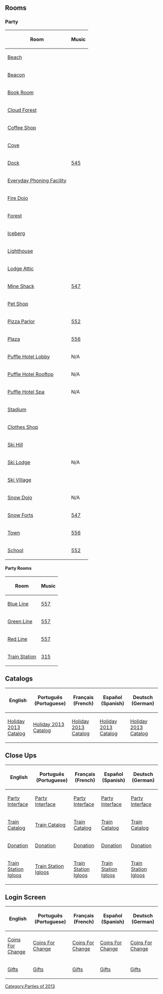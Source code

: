 {{CPW|Holiday Party 2013|Festa de Fim de Ano 2013}}

==Rooms==
===Party===
<center>
{|class="wikitable" border="1"
!Room!!Music
|-
|[[Media:RoomsBeach-HolidayParty2013.swf|Beach]]||
|-
|[[Media:RoomsBeacon-HolidayParty2013.swf|Beacon]]||
|-
|[[Media:RoomsBook-HolidayParty2013.swf|Book Room]]||
|-
|[[Media:RoomsCloudForest-HolidayParty2013.swf|Cloud Forest]]||
|-
|[[Media:RoomsCoffee-HolidayParty2013.swf|Coffee Shop]]||
|-
|[[Media:RoomsCove-HolidayParty2013.swf|Cove]]||
|-
|[[Media:RoomsDock-HolidayParty2013.swf|Dock]]||[[Media:Music545.swf|545]]
|-
|[[Media:RoomsAgentlobbymulti-HolidayParty2013.swf|Everyday Phoning Facility]]||
|-
|[[Media:RoomsDojofire-HolidayParty2013.swf|Fire Dojo]]||
|-
|[[Media:RoomsForest-HolidayParty2013.swf|Forest]]||
|-
|[[Media:RoomsBerg-HolidayParty2013.swf|Iceberg]]||
|-
|[[Media:RoomsLight-HolidayParty2013.swf|Lighthouse]]||
|-
|[[Media:RoomsAttic-HolidayParty2013.swf|Lodge Attic]]||
|-
|[[Media:RoomsShack-HolidayParty2013.swf|Mine Shack]]||[[Media:Music556.swf|547]]
|-
|[[Media:RoomsPet-HolidayParty2013.swf|Pet Shop]]||
|-
|[[Media:RoomsPizza-HolidayParty2013.swf|Pizza Parlor]]||[[Media:Music552.swf|552]]
|-
|[[Media:RoomsPlaza-HolidayParty2013.swf|Plaza]]||[[Media:Music556.swf|556]]
|-
|[[Media:RoomsHotellobby-HolidayParty2013.swf|Puffle Hotel Lobby]]||N/A
|-
|[[Media:RoomsHotelroof-HolidayParty2013.swf|Puffle Hotel Rooftop]]||N/A
|-
|[[Media:RoomsHotelspa-HolidayParty2013.swf|Puffle Hotel Spa]]||N/A
|-
|[[Media:RoomsRink-HolidayParty2013.swf|Stadium]]||
|-
|[[Media:RoomsShop-HolidayParty2013.swf|Clothes Shop]]||
|-
|[[Media:RoomsMtn-HolidayParty2013.swf|Ski Hill]]||
|-
|[[Media:RoomsLodge-HolidayParty2013.swf|Ski Lodge]]||N/A
|-
|[[Media:RoomsVillage-HolidayParty2013.swf|Ski Village]]||
|-
|[[Media:RoomsDojosnow-HolidayParty2013.swf|Snow Dojo]]||N/A
|-
|[[Media:RoomsForts-HolidayParty2013.swf|Snow Forts]]||[[Media:Music556.swf|547]]
|-
|[[Media:RoomsTown-HolidayParty2013.swf|Town]]||[[Media:Music556.swf|556]]
|-
|[[Media:RoomsSchool-HolidayParty2013.swf|School]]||[[Media:Music552.swf|552]]
|}
</center>

====Party Rooms====
<center>
{|class="wikitable" border="1"
!Room!!Music
|-
|[[Media:RoomsParty4-HolidayParty2013.swf|Blue Line]]||[[Media:Music557.swf|557]]
|-
|[[Media:RoomsParty2-HolidayParty2013.swf|Green Line]]||[[Media:Music557.swf|557]]
|-
|[[Media:RoomsParty3-HolidayParty2013.swf|Red Line]]||[[Media:Music557.swf|557]]
|-
|[[Media:RoomsParty1-HolidayParty2013.swf|Train Station]]||[[Media:Music315.swf|315]]
|}
</center>

==Catalogs==
<center>
{|class="wikitable" border="1"
!English
!Português (Portuguese)
!Français (French)
!Español (Spanish)
!Deutsch (German)
|-
|[[Media:ENCataloguesParty-HolidayParty2013.swf|Holiday 2013 Catalog]]||[[Media:PTCataloguesParty-HolidayParty2013.swf|Holiday 2013 Catalog]]||[[Media:FRCataloguesParty-HolidayParty2013.swf|Holiday 2013 Catalog]]||[[Media:ESCataloguesParty-HolidayParty2013-2.swf|Holiday 2013 Catalog]]||[[Media:DEClose upsHoliday Party 2013 Catalog.swf|Holiday 2013 Catalog]]
|}
</center>
==Close Ups==
<center>
{|class="wikitable" border="1"
!English
!Português (Portuguese)
!Français (French)
!Español (Spanish)
!Deutsch (German)
|-
|[[Media:ENClose upsParty interface-HolidayParty2013.swf|Party Interface]]||[[Media:PTClose upsParty interface-HolidayParty2013.swf|Party Interface]]||[[Media:FRClose upsParty interface-HolidayParty2013.swf|Party Interface]]||[[Media:ESClose upsParty interface-HolidayParty2013.swf|Party Interface]]||[[Media:DEClose upsParty interface-HolidayParty2013.swf|Party Interface]]
|-
|[[Media:ENClose upsTrain catalogue-HolidayParty2013.swf|Train Catalog]]||[[Media:PTClose upsTrain catalogue-HolidayParty2013.swf|Train Catalog]]||[[Media:FRClose upsTrain catalogue-HolidayParty2013.swf|Train Catalog]]||[[Media:ESCataloguesParty-HolidayParty2013.swf|Train Catalog]]||[[Media:DEClose upsTrain catalogue-HolidayParty2013.swf|Train Catalog]]
|-
|[[Media:ENClose upsDonation ui-HolidayParty2013.swf|Donation]]||[[Media:PTClose upsDonation ui-HolidayParty2013.swf|Donation]]||[[Media:FRClose upsDonation ui-HolidayParty2013.swf|Donation]]||[[Media:ESClose upsDonation ui-HolidayParty2013.swf|Donation]]||[[Media:DEClose upsDonation ui-HolidayParty2013.swf|Donation]]
|-
|[[Media:ENClose upsTrainstation igloo list-HolidayParty2013.swf|Train Station Igloos]]||[[Media:PTClose upsTrainstation igloo list-HolidayParty2013.swf|Train Station Igloos]]||[[Media:FRClose upsTrainstation igloo list-HolidayParty2013.swf|Train Station Igloos]]||[[Media:ESClose upsTrainstation igloo list-HolidayParty2013.swf|Train Station Igloos]]||[[Media:DEClose upsTrainstation igloo list-HolidayParty2013.swf|Train Station Igloos]]
|}
</center>

==Login Screen==
<center>
{|class="wikitable" border="1"
!English
!Português (Portuguese)
!Français (French)
!Español (Spanish)
!Deutsch (German)
|-
|[[Media:LoginScreen-ENCfc.swf|Coins For Change]]||[[Media:LoginScreen-PTCfc.swf|Coins For Change]]||[[Media:LoginScreen-FRCfc.swf|Coins For Change]]||[[Media:LoginScreen-ESCfc.swf|Coins For Change]]||[[Media:LoginScreen-DECfc.swf|Coins For Change]]
|-
|[[Media:LoginScreen-ENCfc-gift.swf|Gifts]]||[[Media:LoginScreen-PTCfc-gift.swf|Gifts]]||[[Media:LoginScreen-FRCfc-gift.swf|Gifts]]||[[Media:LoginScreen-ESCfc-gift.swf|Gifts]]||[[Media:LoginScreen-DECfc-gift.swf|Gifts]]
|}
</center>
{{Parties}}

[[Category:Parties of 2013]]